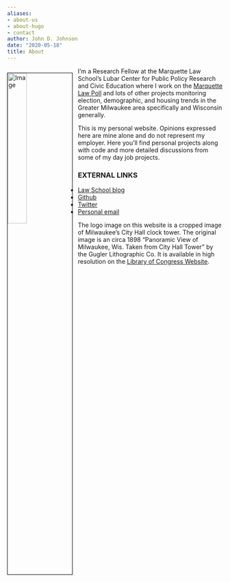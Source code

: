 ```yaml
---
aliases:
- about-us
- about-hugo
- contact
author: John D. Johnson
date: "2020-05-18"
title: About
---
```






<img src="/./about_files/45thParallel.JPG" width="30%" alt="Image" style="float: left; margin: 12px 12px 3px 0px; border: 1px solid #000000;"> 

I'm a Research Fellow at the Marquette Law School's Lubar Center for Public Policy Research and Civic Education where I work on the [Marquette Law Poll](https://law.marquette.edu/poll/) and lots of other projects monitoring election, demographic, and housing trends in the Greater Milwaukee area specifically and Wisconsin generally.

This is my personal website. Opinions expressed here are mine alone and do not represent my employer. Here you'll find personal projects along with code and more detailed discussions from some of my day job projects.


### EXTERNAL LINKS

* [Law School blog](https://law.marquette.edu/facultyblog/author/john-johnson/)
* [Github](https://github.com/jdjohn215/)
* [Twitter](https://twitter.com/jdjmke)
* [Personal email](jdjohn215@gmail.com)

The logo image on this website is a cropped image of Milwaukee’s City Hall clock tower. The original image is an circa 1898 “Panoramic View of Milwaukee, Wis. Taken from City Hall Tower” by the Gugler Lithographic Co. It is available in high resolution on the [Library of Congress Website](https://www.loc.gov/item/98508658/).